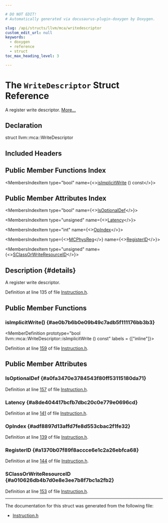 ```yaml
---

# DO NOT EDIT!
# Automatically generated via docusaurus-plugin-doxygen by Doxygen.

slug: /api/structs/llvm/mca/writedescriptor
custom_edit_url: null
keywords:
  - doxygen
  - reference
  - struct
toc_max_heading_level: 3

---
```





# The `WriteDescriptor` Struct Reference

<DoxygenPage pluginConfig={pluginConfig}>

A register write descriptor. <a href="#details">More...</a>

## Declaration

<CodeBlock>struct llvm::mca::WriteDescriptor</CodeBlock>

## Included Headers

<IncludesList>
<IncludesListItem
  filePath="llvm/MCA/Instruction.h"
  permalink="/docs/api/files/include/include/llvm/include/llvm/mca/instruction-h"
  isLocal="true" />
</IncludesList>

## Public Member Functions Index

<MembersIndex>

<MembersIndexItem
  type="bool"
  name={<><a href="#ae0b7b6b0e09b49c7adb5f111176bb3b3">isImplicitWrite</a> () const</>}>
</MembersIndexItem>

</MembersIndex>

## Public Member Attributes Index

<MembersIndex>

<MembersIndexItem
  type="bool"
  name={<><a href="#a0fa3470e3784543f80ff53115180da71">IsOptionalDef</a></>}>
</MembersIndexItem>

<MembersIndexItem
  type="unsigned"
  name={<><a href="#a8de404417bcfb7dbc20c0e779e0696cd">Latency</a></>}>
</MembersIndexItem>

<MembersIndexItem
  type="int"
  name={<><a href="#adf8897d13affd7fe8d553cbac2f1fe32">OpIndex</a></>}>
</MembersIndexItem>

<MembersIndexItem
  type={<><a href="/docs/api/namespaces/llvm/#aad72cfbb210808985a9dc19f4e5d8542">MCPhysReg</a></>}
  name={<><a href="#a1370b07f89f8accce6e1c2a26ebfca68">RegisterID</a></>}>
</MembersIndexItem>

<MembersIndexItem
  type="unsigned"
  name={<><a href="#a010626db4b7d0e8e3ee7b8f7bc1a2fb2">SClassOrWriteResourceID</a></>}>
</MembersIndexItem>

</MembersIndex>

## Description {#details}

A register write descriptor.

Definition at line 135 of file <a href="/docs/api/files/include/include/llvm/include/llvm/mca/instruction-h">Instruction.h</a>.

<SectionDefinition>

## Public Member Functions

### isImplicitWrite() {#ae0b7b6b0e09b49c7adb5f111176bb3b3}

<MemberDefinition
  prototype="bool llvm::mca::WriteDescriptor::isImplicitWrite () const"
  labels = {["inline"]}>

Definition at line <a href="/docs/api/files/include/include/llvm/include/llvm/mca/instruction-h/#l00159">159</a> of file <a href="/docs/api/files/include/include/llvm/include/llvm/mca/instruction-h">Instruction.h</a>.
</MemberDefinition>

</SectionDefinition>

<SectionDefinition>

## Public Member Attributes

### IsOptionalDef {#a0fa3470e3784543f80ff53115180da71}

<MemberDefinition
  prototype="bool llvm::mca::WriteDescriptor::IsOptionalDef">

Definition at line <a href="/docs/api/files/include/include/llvm/include/llvm/mca/instruction-h/#l00157">157</a> of file <a href="/docs/api/files/include/include/llvm/include/llvm/mca/instruction-h">Instruction.h</a>.
</MemberDefinition>

### Latency {#a8de404417bcfb7dbc20c0e779e0696cd}

<MemberDefinition
  prototype="unsigned llvm::mca::WriteDescriptor::Latency">

Definition at line <a href="/docs/api/files/include/include/llvm/include/llvm/mca/instruction-h/#l00141">141</a> of file <a href="/docs/api/files/include/include/llvm/include/llvm/mca/instruction-h">Instruction.h</a>.
</MemberDefinition>

### OpIndex {#adf8897d13affd7fe8d553cbac2f1fe32}

<MemberDefinition
  prototype="int llvm::mca::WriteDescriptor::OpIndex">

Definition at line <a href="/docs/api/files/include/include/llvm/include/llvm/mca/instruction-h/#l00139">139</a> of file <a href="/docs/api/files/include/include/llvm/include/llvm/mca/instruction-h">Instruction.h</a>.
</MemberDefinition>

### RegisterID {#a1370b07f89f8accce6e1c2a26ebfca68}

<MemberDefinition
  prototype="MCPhysReg llvm::mca::WriteDescriptor::RegisterID">

Definition at line <a href="/docs/api/files/include/include/llvm/include/llvm/mca/instruction-h/#l00144">144</a> of file <a href="/docs/api/files/include/include/llvm/include/llvm/mca/instruction-h">Instruction.h</a>.
</MemberDefinition>

### SClassOrWriteResourceID {#a010626db4b7d0e8e3ee7b8f7bc1a2fb2}

<MemberDefinition
  prototype="unsigned llvm::mca::WriteDescriptor::SClassOrWriteResourceID">

Definition at line <a href="/docs/api/files/include/include/llvm/include/llvm/mca/instruction-h/#l00153">153</a> of file <a href="/docs/api/files/include/include/llvm/include/llvm/mca/instruction-h">Instruction.h</a>.
</MemberDefinition>

</SectionDefinition>

<hr/>

The documentation for this struct was generated from the following file:

<ul>
<li><a href="/docs/api/files/include/include/llvm/include/llvm/mca/instruction-h">Instruction.h</a></li>
</ul>

</DoxygenPage>
